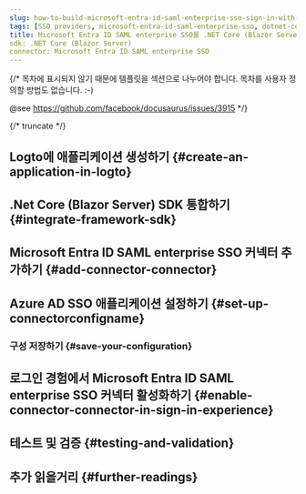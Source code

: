```yaml
---
slug: how-to-build-microsoft-entra-id-saml-enterprise-sso-sign-in-with-dotnet-core-blazor-server-and-logto
tags: [SSO providers, microsoft-entra-id-saml-enterprise-sso, dotnet-core-blazor-server, c#, SAML authentication, enterprise login, SSO login]
title: Microsoft Entra ID SAML enterprise SSO를 .NET Core (Blazor Server)로 구축하는 방법
sdk: .NET Core (Blazor Server)
connector: Microsoft Entra ID SAML enterprise SSO
---
```


{/*
  목차에 표시되지 않기 때문에 템플릿을 섹션으로 나누어야 합니다.
  목차를 사용자 정의할 방법도 없습니다. :-)

  @see https://github.com/facebook/docusaurus/issues/3915
*/}




{/* truncate */}

<Intro connector={connector} sdk=".NET Core (Blazor Server)" link="https://learn.microsoft.com/en-us/aspnet/core/blazor/hosting-models?view=aspnetcore-9.0#blazor-server" />

## Logto에 애플리케이션 생성하기 \{#create-an-application-in-logto}

<CreateApplication type="전통적인 웹" framework=".Net Core (Blazor Server)" />

## .Net Core (Blazor Server) SDK 통합하기 \{#integrate-framework-sdk}

<IntegrateSdk />

## Microsoft Entra ID SAML enterprise SSO 커넥터 추가하기 \{#add-connector-connector}

<AddSsoConnector framework=".Net Core (Blazor Server)" />

## Azure AD SSO 애플리케이션 설정하기 \{#set-up-connectorconfigname}

<ConnectorGuide />

### 구성 저장하기 \{#save-your-configuration}

<SaveYourConfiguration connector={connector} />

## 로그인 경험에서 Microsoft Entra ID SAML enterprise SSO 커넥터 활성화하기 \{#enable-connector-connector-in-sign-in-experience}

<EnableSsoConnector />

## 테스트 및 검증 \{#testing-and-validation}

<TestingAndValidation connector={connector} sdk=".NET Core (Blazor Server)" />

## 추가 읽을거리 \{#further-readings}

<FurtherReadings />